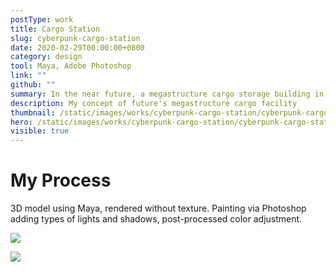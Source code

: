 ```yaml
---
postType: work
title: Cargo Station
slug: cyberpunk-cargo-station
date: 2020-02-29T00:00:00+0800
category: design
tool: Maya, Adobe Photoshop
link: ""
github: ""
summary: In the near future, a megastructure cargo storage building in the industry zone that sees frequent goods being unloaded via the numerous air vehicle ports. Above housed the skeleton crews employed by numerous mega-corporations.
description: My concept of future's megastructure cargo facility
thumbnail: /static/images/works/cyberpunk-cargo-station/cyberpunk-cargo-station-thumbnail.png
hero: /static/images/works/cyberpunk-cargo-station/cyberpunk-cargo-station-hero.png
visible: true
---
```


# My Process

3D model using Maya, rendered without texture. Painting via Photoshop adding types of lights and shadows, post-processed color adjustment.

![](/static/images/works/cyberpunk-cargo-station/cyberpunk-cargo-station-hero-1.png)

![](/static/images/works/cyberpunk-cargo-station/cyberpunk-cargo-station-hero-2.png)
